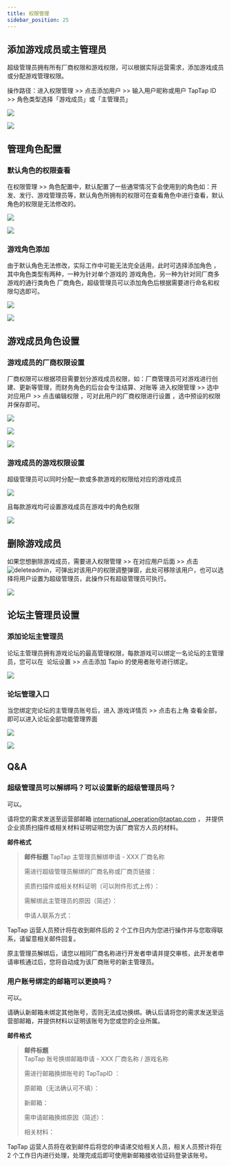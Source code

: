 ```yaml
---
title: 权限管理
sidebar_position: 25
---
```



## 添加游戏成员或主管理员

超级管理员拥有所有厂商权限和游戏权限，可以根据实际运营需求，添加游戏成员或分配游戏管理权限。

操作路径：进入<Blue>权限管理</Blue> >> 点击<Blue>添加用户</Blue> >> 输入用户昵称或用户 TapTap ID >> 角色类型选择「游戏成员」或「主管理员」

![ ](/img/Administrator-Settings-1.png)

![ ](/img/Administrator-Settings-2.png)

## 管理角色配置

### 默认角色的权限查看

在<Blue>权限管理</Blue> >> <Blue>角色配置</Blue>中，默认配置了一些通常情况下会使用到的角色如：开发、发行、游戏管理员等，默认角色所拥有的权限可在查看⻆⾊中进⾏查看，默认⻆⾊的权限是⽆法修改的。

![ ](/img/Administrator-Settings-3.png)

![ ](/img/Administrator-Settings-4.png)

### 游戏角色添加

由于默认角色无法修改，实际工作中可能无法完全适用，此时可选择<Blue>添加角色</Blue> ，其中角色类型有两种，一种为针对单个游戏的 <Blue>游戏角色</Blue>，另一种为针对同厂商多游戏的通行类角色 <Blue>厂商角色</Blue>，超级管理员可以添加角色后根据需要进行命名和权限勾选即可。

![ ](/img/Administrator-Settings-5.png)

![ ](/img/Administrator-Settings-6.png)

## 游戏成员角色设置

### 游戏成员的厂商权限设置

厂商权限可以根据项目需要划分游戏成员权限，如：厂商管理员可对游戏进行创建、更新等管理，而财务角色的后台会专注结算、对账等
进入<Blue>权限管理</Blue> >> 选中对应用户 >> 点击<Blue>编辑权限</Blue> ，可对此用户的厂商权限进行设置 ，选中预设的权限并保存即可。

![ ](/img/Administrator-Settings-7.png)

![ ](/img/Administrator-Settings-8.png)

![ ](/img/Administrator-Settings-9.png)

### 游戏成员的游戏权限设置

超级管理员可以同时分配一款或多款游戏的权限给对应的游戏成员

![ ](/img/Administrator-Settings-10.png)

且每款游戏均可设置游戏成员在游戏中的角色权限

![ ](/img/Administrator-Settings-11.png)

## 删除游戏成员

如果您想删除游戏成员，需要进入<Blue>权限管理</Blue> >> 在对应用户后面 >> 点击 ![deleteadmin](https://img.tapimg.com/market/images/2e5c836549d866d6d44036d158095cbb.png)，可弹出对该用户的权限调整弹窗，此处可移除该用户，也可以选择将用户设置为超级管理员，此操作只有超级管理员可执行。

![ ](/img/Administrator-Settings-12.png)

## 论坛主管理员设置

### 添加论坛主管理员

论坛主管理员拥有游戏论坛的最高管理权限，每款游戏可以绑定一名论坛的主管理员，您可以在  <Blue>论坛设置</Blue> >> 点击添加 Tapio 的使用者账号进行绑定。

![ ](/img/Administrator-Settings-13.png)

### 论坛管理入口

当您绑定完论坛的主管理员账号后，进入 <Blue>游戏详情页</Blue> >> 点击右上⻆ <Blue>查看全部</Blue>，即可以进⼊论坛全部功能管理界⾯

![ ](/img/Administrator-Settings-14.png)

![ ](/img/Administrator-Settings-15.png)

## Q&A

### 超级管理员可以解绑吗？可以设置新的超级管理员吗？

可以。

请将您的需求发送至运营部邮箱 [international_operation@taptap.com](mailto:international_operation@taptap.com) ，
并提供企业资质扫描件或相关材料证明证明您为该厂商官方人员的材料。

**邮件格式**

> **邮件标题**
> TapTap 主管理员解绑申请 - XXX 厂商名称
>
> 需进行超级管理员解绑的厂商名称或厂商页链接：
>
> 资质扫描件或相关材料证明（可以附件形式上传）：
>
> 需解绑此主管理员的原因（简述）：
>
> 申请人联系方式：

TapTap 运营人员预计将在收到邮件后的 2 个工作日内为您进行操作并与您取得联系，请留意相关邮件回复。

原主管理员解绑后，请您以相同厂商名称进行开发者申请并提交审核，此开发者申请审核通过后，您将自动成为该厂商账号的新主管理员。

### 用户账号绑定的邮箱可以更换吗？

可以。

请确认新邮箱未绑定其他账号，否则无法成功换绑。确认后请将您的需求发送至运营部邮箱，并提供材料以证明该账号为您或您的企业所属。

**邮件格式**

> **邮件标题**  
> TapTap 账号换绑邮箱申请 - XXX 厂商名称 / 游戏名称
>
> 需进行邮箱换绑账号的 TapTapID ：
>
> 原邮箱<Gray>（无法确认可不填）</Gray>：
>
> 新邮箱：
>
> 需申请邮箱换绑原因<Gray>（简述）</Gray>：
>
> 相关材料：

TapTap 运营人员将在收到邮件后将您的申请递交给相关人员，相关人员预计将在 2 个工作日内进行处理，处理完成后即可使用新邮箱接收验证码登录该账号。
